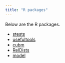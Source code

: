 ```yaml
---
title: "R packages"
---
```

Below are the R packages.

- [stests](https://fhernanb.github.io/stests)
- [usefultools](https://fhernanb.github.io/usefultools/)
- [cubm](https://fhernanb.github.io/cubm)
- [RelDists](https://ousuga.github.io/RelDists/)
- [model](https://github.com/fhernanb/model)
